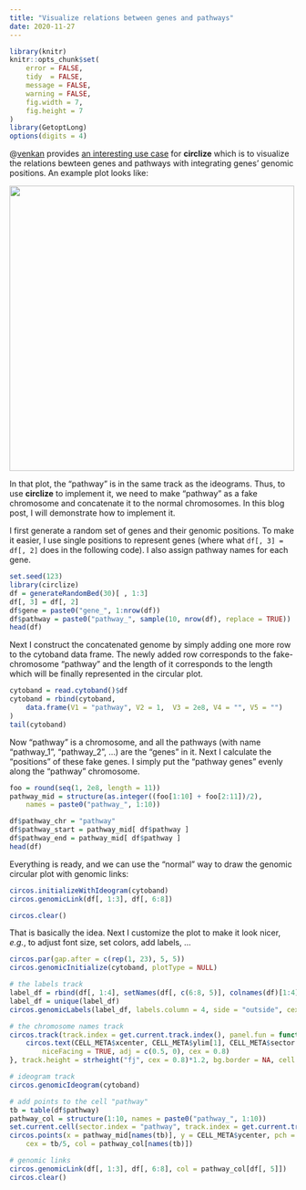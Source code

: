 ```yaml
---
title: "Visualize relations between genes and pathways"
date: 2020-11-27
---
```


```r
library(knitr)
knitr::opts_chunk$set(
    error = FALSE,
    tidy  = FALSE,
    message = FALSE,
    warning = FALSE,
    fig.width = 7,
    fig.height = 7
)
library(GetoptLong)
options(digits = 4)
```

@[venkan](https://github.com/venkan) provides [an interesting use
case](https://github.com/jokergoo/circlize/issues/236) for **circlize**
which is to visualize the relations bewteen genes and pathways with
integrating genes' genomic positions. An example plot looks like:

<img src="https://i.stack.imgur.com/8mQv4.jpg" width="500" />

In that plot, the "pathway" is in the same track as the ideograms. Thus, to
use **circlize** to implement it, we need to make "pathway" as a fake
chromosome and concatenate it to the normal chromosomes. In this blog post, I
will demonstrate how to implement it.

I first generate a random set of genes and their genomic positions. To make it
easier, I use single positions to represent genes (where what `df[, 3] = df[,
2]` does in the following code). I also assign pathway names for each gene.

```r
set.seed(123)
library(circlize)
df = generateRandomBed(30)[ , 1:3]
df[, 3] = df[, 2]
df$gene = paste0("gene_", 1:nrow(df))
df$pathway = paste0("pathway_", sample(10, nrow(df), replace = TRUE))
head(df)
```

Next I construct the concatenated genome by simply adding one more row to the
cytoband data frame. The newly added row corresponds to the fake-chromosome
"pathway" and the length of it corresponds to the length which will be finally
represented in the circular plot.

```r
cytoband = read.cytoband()$df
cytoband = rbind(cytoband,
	data.frame(V1 = "pathway", V2 = 1,  V3 = 2e8, V4 = "", V5 = "")
)
tail(cytoband)
```

Now "pathway" is a chromosome, and all the pathways (with name "pathway_1",
"pathway_2", ...) are the "genes" in it. Next I calculate the "positions" of
these fake genes. I simply put the "pathway genes" evenly along the "pathway"
chromosome.

```r
foo = round(seq(1, 2e8, length = 11))
pathway_mid = structure(as.integer((foo[1:10] + foo[2:11])/2), 
    names = paste0("pathway_", 1:10))

df$pathway_chr = "pathway"
df$pathway_start = pathway_mid[ df$pathway ]
df$pathway_end = pathway_mid[ df$pathway ]
head(df)
```

Everything is ready, and we can use the "normal" way to draw the genomic circular plot
with genomic links:

```r
circos.initializeWithIdeogram(cytoband)
circos.genomicLink(df[, 1:3], df[, 6:8])
```

```r
circos.clear()
```

That is basically the idea. Next I customize the plot to make it look nicer, _e.g._, to
adjust font size, set colors, add labels, ...

```r
circos.par(gap.after = c(rep(1, 23), 5, 5))
circos.genomicInitialize(cytoband, plotType = NULL)

# the labels track
label_df = rbind(df[, 1:4], setNames(df[, c(6:8, 5)], colnames(df)[1:4]))
label_df = unique(label_df)
circos.genomicLabels(label_df, labels.column = 4, side = "outside", cex = 0.6)

# the chromosome names track
circos.track(track.index = get.current.track.index(), panel.fun = function(x, y) {
	circos.text(CELL_META$xcenter, CELL_META$ylim[1], CELL_META$sector.index,
		niceFacing = TRUE, adj = c(0.5, 0), cex = 0.8)
}, track.height = strheight("fj", cex = 0.8)*1.2, bg.border = NA, cell.padding = c(0, 0, 0, 0))

# ideogram track
circos.genomicIdeogram(cytoband)

# add points to the cell "pathway"
tb = table(df$pathway)
pathway_col = structure(1:10, names = paste0("pathway_", 1:10))
set.current.cell(sector.index = "pathway", track.index = get.current.track.index())
circos.points(x = pathway_mid[names(tb)], y = CELL_META$ycenter, pch = 16,
	cex = tb/5, col = pathway_col[names(tb)])

# genomic links
circos.genomicLink(df[, 1:3], df[, 6:8], col = pathway_col[df[, 5]])
circos.clear()
```